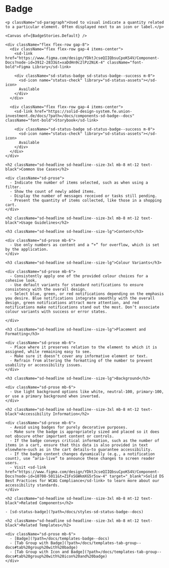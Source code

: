 

<Meta title="Components/sd-badge/Overview" />

  <div className="sb-unstyled">
    <h1 className="sd-headline">Badge</h1>

    <p className="sd-paragraph">Used to visual indicate a quantity related to a particular element. Often displayed next to an icon or label.</p>

    <Canvas of={BadgeStories.Default} />

    <div className="flex flex-row gap-8">
      <div className="flex flex-row gap-4 items-center">
        <sd-link href="https://www.figma.com/design/YDktJcseQIIQbsuCpoKS4V/Component-Docs?node-id=3912-2833&t=xaDdHn9c2lPz2NiK-4" className="font-bold">Figma Library</sd-link>

        <div className="sd-status-badge sd-status-badge--success m-0">
          <sd-icon name="status-check" library="sd-status-assets"></sd-icon>
          Available
        </div>
      </div>

      <div className="flex flex-row gap-4 items-center">
        <sd-link href="https://solid-design-system.fe.union-investment.de/docs/?path=/docs/components-sd-badge--docs" className="font-bold">Storybook</sd-link>

        <div className="sd-status-badge sd-status-badge--success m-0">
          <sd-icon name="status-check" library="sd-status-assets"></sd-icon>
          Available
        </div>
      </div>
    </div>

    <h2 className="sd-headline sd-headline--size-3xl mb-8 mt-12 text-black">Common Use Cases</h2>

    <div className="sd-prose">
      - Indicate the number of items selected, such as when using a filter.
      - Show the count of newly added items.
      - Display the number of messages received or tasks still pending.
      - Present the quantity of items collected, like those in a shopping cart.
    </div>

    <h2 className="sd-headline sd-headline--size-3xl mb-8 mt-12 text-black">Usage Guidelines</h2>

    <h3 className="sd-headline sd-headline--size-lg">Content</h3>

    <div className="sd-prose mb-6">
      - Use only numbers as content and a “+” for overflow, which is set by the application.
    </div>

    <h3 className="sd-headline sd-headline--size-lg">Colour Variants</h3>

    <div className="sd-prose mb-6">
      - Consistently apply one of the provided colour choices for a cohesive look.
      - Use default variants for standard notifications to ensure consistency with the overall design.
      - Select blue, green, or red notifications depending on the emphasis you desire. Blue notifications integrate smoothly with the overall design, green notifications attract more attention, and red notifications make notifications stand out the most. Don’t associate colour variants with success or error states.

    </div>

    <h3 className="sd-headline sd-headline--size-lg">Placement and Formatting</h3>

    <div className="sd-prose mb-6">
      - Place where it preserves relation to the element to which it is assigned, while remaining easy to see.
      - Make sure it doesn’t cover any informative element or text.
      - Refrain from altering the formatting of the number to prevent usability or accessibility issues.
    </div>

    <h3 className="sd-headline sd-headline--size-lg">Background</h3>

    <div className="sd-prose mb-6">
      - Use light background options like white, neutral-100, primary-100, or use a primary background when inverted.
    </div>

    <h2 className="sd-headline sd-headline--size-3xl mb-8 mt-12 text-black">Accessibility Information</h2>

    <div className="sd-prose mb-6">
      - Avoid using badges for purely decorative purposes.
      - Make sure the badge is appropriately sized and placed so it does not obscure other important content or controls.
      - If the badge conveys critical information, such as the number of items in a cart, ensure that this data is also provided in text elsewhere—such as in the cart details—to guarantee accessibility.
      - If the badge content changes dynamically (e.g., a notification count), use ”aria-live” to announce these changes to screen reader users.
      - Visit <sd-link href="https://www.figma.com/design/YDktJcseQIIQbsuCpoKS4V/Component-Docs?node-id=10708-5011&t=Z1FxSGWkmXG5r5sw-4" target="_blank">Solid DS Best Practices for WCAG Compliance</sd-link> to learn more about our accessibility standards.
    </div>

    <h2 className="sd-headline sd-headline--size-3xl mb-8 mt-12 text-black">Related Components</h2>

    - [sd-status-badge](?path=/docs/styles-sd-status-badge--docs)

    <h2 className="sd-headline sd-headline--size-3xl mb-8 mt-12 text-black">Related Templates</h2>

    <div className="sd-prose mb-6">
      - [Badge](?path=/docs/templates-badge--docs)
      - [Tab Group with Badge](?path=/docs/templates-tab-group--docs#tab%20group%20with%20badge)
      - [Tab Group with Icon and Badge](?path=/docs/templates-tab-group--docs#tab%20group%20with%20icon%20and%20badge)
    </div>

  </div>
